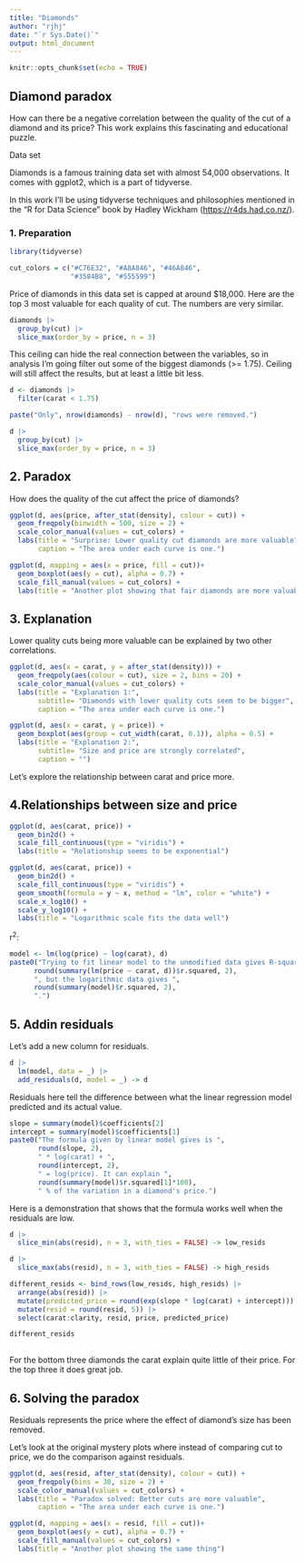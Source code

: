 ```yaml
---
title: "Diamonds"
author: "rjhj"
date: "`r Sys.Date()`"
output: html_document
---
```


```r
knitr::opts_chunk$set(echo = TRUE)
```

## Diamond paradox

How can there be a negative correlation between the quality of the cut of a diamond and its price? This work explains this fascinating and educational puzzle.

Data set

Diamonds is a famous training data set with almost 54,000 observations. It comes with ggplot2, which is a part of tidyverse.

In this work I'll be using tidyverse techniques and philosophies mentioned in the "R for Data Science" book by Hadley Wickham (<https://r4ds.had.co.nz/>).

### 1. Preparation

```r
library(tidyverse)

cut_colors = c("#C76E32", "#A8A846", "#46A846",
               "#3584B8", "#555599")
```

Price of diamonds in this data set is capped at around \$18,000. Here are the top 3 most valuable for each quality of cut. The numbers are very similar.

```r
diamonds |>
  group_by(cut) |>
  slice_max(order_by = price, n = 3)
```

This ceiling can hide the real connection between the variables, so in analysis I'm going filter out some of the biggest diamonds (\>= 1.75). Ceiling will still affect the results, but at least a little bit less.

```r
d <- diamonds |>
  filter(carat < 1.75)

paste("Only", nrow(diamonds) - nrow(d), "rows were removed.")

```

```r
d |>
  group_by(cut) |>
  slice_max(order_by = price, n = 3)
```

## 2. Paradox

How does the quality of the cut affect the price of diamonds?

```r
ggplot(d, aes(price, after_stat(density), colour = cut)) +
  geom_freqpoly(binwidth = 500, size = 2) +
  scale_color_manual(values = cut_colors) +
  labs(title = "Surprise: Lower quality cut diamonds are more valuable?",
       caption = "The area under each curve is one.")
```


```r
ggplot(d, mapping = aes(x = price, fill = cut))+
  geom_boxplot(aes(y = cut), alpha = 0.7) +
  scale_fill_manual(values = cut_colors) +
  labs(title = "Another plot showing that fair diamonds are more valuable than the ideal")
```

## 3. Explanation

Lower quality cuts being more valuable can be explained by two other correlations.

```r
ggplot(d, aes(x = carat, y = after_stat(density))) +
  geom_freqpoly(aes(colour = cut), size = 2, bins = 20) +
  scale_color_manual(values = cut_colors) +
  labs(title = "Explanation 1:",
       subtitle= "Diamonds with lower quality cuts seem to be bigger",
       caption = "The area under each curve is one.")
```

```r
ggplot(d, aes(x = carat, y = price)) + 
  geom_boxplot(aes(group = cut_width(carat, 0.1)), alpha = 0.5) +
  labs(title = "Explanation 2:",
       subtitle= "Size and price are strongly correlated",
       caption = "")
```

Let's explore the relationship between carat and price more.

## 4.Relationships between size and price

```r
ggplot(d, aes(carat, price)) +
  geom_bin2d() +
  scale_fill_continuous(type = "viridis") +
  labs(title = "Relationship seems to be exponential")
```

```r
ggplot(d, aes(carat, price)) +
  geom_bin2d() +
  scale_fill_continuous(type = "viridis") +
  geom_smooth(formula = y ~ x, method = "lm", color = "white") +
  scale_x_log10() + 
  scale_y_log10() +
  labs(title = "Logarithmic scale fits the data well")
```

r^2^:

```r
model <- lm(log(price) ~ log(carat), d) 
paste0("Trying to fit linear model to the unmodified data gives R-squared of ",
      round(summary(lm(price ~ carat, d))$r.squared, 2),
      ", but the logarithmic data gives ",
      round(summary(model)$r.squared, 2),
      ".")
```

## 5. Addin residuals

Let's add a new column for residuals.

```r
d |>
  lm(model, data = _) |>
  add_residuals(d, model = _) -> d
```

Residuals here tell the difference between what the linear regression model
predicted and its actual value.

```r
slope = summary(model)$coefficients[2]
intercept = summary(model)$coefficients[1]
paste0("The formula given by linear model gives is ",
       round(slope, 2),
       " * log(carat) + ",
       round(intercept, 2),
       " = log(price). It can explain ",
       round(summary(model)$r.squared[1]*100),
       " % of the variation in a diamond's price.")
```
Here is a demonstration that shows that the formula works well when the residuals are low.
```r
d |>
  slice_min(abs(resid), n = 3, with_ties = FALSE) -> low_resids

d |>
  slice_max(abs(resid), n = 3, with_ties = FALSE) -> high_resids

different_resids <- bind_rows(low_resids, high_resids) |>
  arrange(abs(resid)) |>
  mutate(predicted_price = round(exp(slope * log(carat) + intercept))) |>
  mutate(resid = round(resid, 5)) |>
  select(carat:clarity, resid, price, predicted_price)

different_resids
  
```

For the bottom three diamonds the carat explain quite little of their price. For the top three it does great job.

## 6. Solving the paradox

Residuals represents the price where the effect of diamond's size has been removed.

Let's look at the original mystery plots where instead of comparing cut to price, 
we do the comparison against residuals.

```r
ggplot(d, aes(resid, after_stat(density), colour = cut)) +
  geom_freqpoly(bins = 30, size = 2) +
  scale_color_manual(values = cut_colors) +
  labs(title = "Paradox solved: Better cuts are more valuable",
       caption = "The area under each curve is one.")
```


```r
ggplot(d, mapping = aes(x = resid, fill = cut))+
  geom_boxplot(aes(y = cut), alpha = 0.7) +
  scale_fill_manual(values = cut_colors) +
  labs(title = "Another plot showing the same thing")
```
